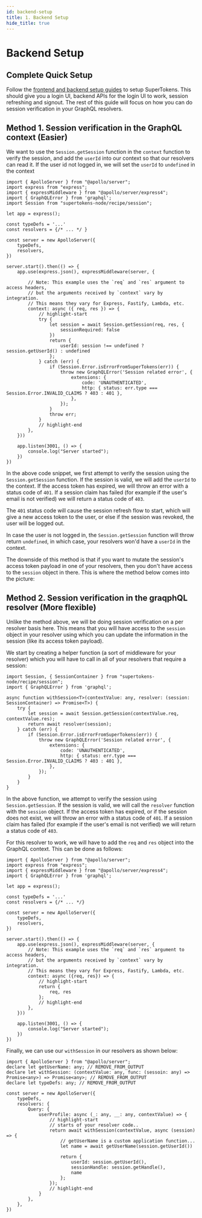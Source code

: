 ```yaml
---
id: backend-setup
title: 1. Backend Setup
hide_title: true
---
```



# Backend Setup

<OAuthVerifyTokensCallout />

## Complete Quick Setup

Follow the [frontend and backend setup guides](/docs/quickstart/frontend-setup) to setup SuperTokens.
This should give you a login UI, backend APIs for the login UI to work, session refreshing and signout. The rest of this guide will focus on how you can do session verification in your GraphQL resolvers.

## Method 1. Session verification in the GraphQL context (Easier)

We want to use the `Session.getSession` function in the `context` function to verify the session, and add the `userId` into our context so that our resolvers can read it. If the user id not logged in, we will set the `userId` to `undefined` in the context

```tsx
import { ApolloServer } from "@apollo/server";
import express from "express";
import { expressMiddleware } from "@apollo/server/express4";
import { GraphQLError } from 'graphql';
import Session from "supertokens-node/recipe/session";

let app = express();

const typeDefs = '...'
const resolvers = {/* ... */ }

const server = new ApolloServer({
    typeDefs,
    resolvers,
})

server.start().then(() => {
    app.use(express.json(), expressMiddleware(server, {

        // Note: This example uses the `req` and `res` argument to access headers,
        // but the arguments received by `context` vary by integration.
        // This means they vary for Express, Fastify, Lambda, etc.
        context: async ({ req, res }) => {
            // highlight-start
            try {
                let session = await Session.getSession(req, res, {
                    sessionRequired: false
                })
                return {
                    userId: session !== undefined ? session.getUserId() : undefined
                };
            } catch (err) {
                if (Session.Error.isErrorFromSuperTokens(err)) {
                    throw new GraphQLError('Session related error', {
                        extensions: {
                            code: 'UNAUTHENTICATED',
                            http: { status: err.type === Session.Error.INVALID_CLAIMS ? 403 : 401 },
                        },
                    });
                }
                throw err;
            }
            // highlight-end
        },
    }))

    app.listen(3001, () => {
        console.log("Server started");
    })
})
```

In the above code snippet, we first attempt to verify the session using the `Session.getSession` function. If the session is valid, we will add the `userId` to the context. If the access token has expired, we will throw an error with a status code of `401`. If a session claim has failed (for example if the user's email is not verified) we will return a status code of `403`.

The `401` status code will cause the session refresh flow to start, which will give a new access token to the user, or else if the session was revoked, the user will be logged out.

In case the user is not logged in, the `Session.getSession` function will throw return `undefined`, in which case, your resolvers won'd have a `userId` in the context.

The downside of this method is that if you want to mutate the session's access token payload in one of your resolvers, then you don't have access to the `session` object in there. This is where the method below comes into the picture:

## Method 2. Session verification in the graqphQL resolver (More flexible)

Unlike the method above, we will be doing session verification on a per resolver basis here. This means that you will have access to the `session` object in your resolver using which you can update the information in the session (like its access token payload).

We start by creating a helper function (a sort of middleware for your resolver) which you will have to call in all of your resolvers that require a session:

```tsx
import Session, { SessionContainer } from "supertokens-node/recipe/session";
import { GraphQLError } from 'graphql';

async function withSession<T>(contextValue: any, resolver: (session: SessionContainer) => Promise<T>) {
    try {
        let session = await Session.getSession(contextValue.req, contextValue.res);
        return await resolver(session);
    } catch (err) {
        if (Session.Error.isErrorFromSuperTokens(err)) {
            throw new GraphQLError('Session related error', {
                extensions: {
                    code: 'UNAUTHENTICATED',
                    http: { status: err.type === Session.Error.INVALID_CLAIMS ? 403 : 401 },
                },
            });
        }
    }
}
```

In the above function, we attempt to verify the session using `Session.getSession`. If the session is valid, we will call the `resolver` function with the `session` object. If the access token has expired, or if the session does not exist, we will throw an error with a status code of `401`. If a session claim has failed (for example if the user's email is not verified) we will return a status code of `403`.

For this resolver to work, we will have to add the `req` and `res` object into the GraphQL context. This can be done as follows:

```tsx
import { ApolloServer } from "@apollo/server";
import express from "express";
import { expressMiddleware } from "@apollo/server/express4";
import { GraphQLError } from 'graphql';

let app = express();

const typeDefs = '...'
const resolvers = {/* ... */}

const server = new ApolloServer({
    typeDefs,
    resolvers,
})

server.start().then(() => {
    app.use(express.json(), expressMiddleware(server, {
        // Note: This example uses the `req` and `res` argument to access headers,
        // but the arguments received by `context` vary by integration.
        // This means they vary for Express, Fastify, Lambda, etc.
        context: async ({req, res}) => {
            // highlight-start
            return {
                req, res
            };
            // highlight-end
        },
    }))

    app.listen(3001, () => {
        console.log("Server started");
    })
})
```

Finally, we can use our `withSession` in our resolvers as shown below:

```tsx
import { ApolloServer } from "@apollo/server";
declare let getUserName: any; // REMOVE_FROM_OUTPUT
declare let withSession: (contextValue: any, func: (sessoin: any) => Promise<any>) => Promise<any>; // REMOVE_FROM_OUTPUT
declare let typeDefs: any; // REMOVE_FROM_OUTPUT

const server = new ApolloServer({
    typeDefs,
    resolvers: {
        Query: {
            userProfile: async (_: any, __: any, contextValue) => {
                // highlight-start
                // starts of your resolver code..
                return await withSession(contextValue, async (session) => {
                    // getUserName is a custom application function...
                    let name = await getUserName(session.getUserId())

                    return {
                        userId: session.getUserId(), 
                        sessionHandle: session.getHandle(),
                        name
                    };
                });
                // highlight-end
            }
        },
    },
})
```
